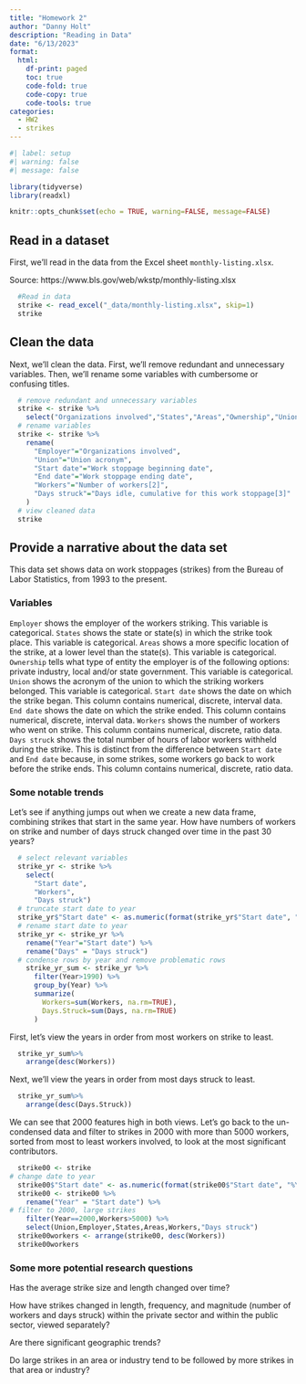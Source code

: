```yaml
---
title: "Homework 2"
author: "Danny Holt"
description: "Reading in Data"
date: "6/13/2023"
format:
  html:
    df-print: paged
    toc: true
    code-fold: true
    code-copy: true
    code-tools: true
categories:
  - HW2
  - strikes
---
```

```r
#| label: setup
#| warning: false
#| message: false

library(tidyverse)
library(readxl)

knitr::opts_chunk$set(echo = TRUE, warning=FALSE, message=FALSE)
```

## Read in a dataset
First, we'll read in the data from the Excel sheet `monthly-listing.xlsx`.

Source: https://www.bls.gov/web/wkstp/monthly-listing.xlsx 
```r
  #Read in data
  strike <- read_excel("_data/monthly-listing.xlsx", skip=1)
  strike
```

## Clean the data
Next, we'll clean the data. First, we'll remove redundant and unnecessary variables. Then, we'll rename some variables with cumbersome or confusing titles.
```r
  # remove redundant and unnecessary variables
  strike <- strike %>%
    select("Organizations involved","States","Areas","Ownership","Union acronym","Work stoppage beginning date","Work stoppage ending date","Number of workers[2]","Days idle, cumulative for this work stoppage[3]")
  # rename variables
  strike <- strike %>%
    rename(
      "Employer"="Organizations involved",
      "Union"="Union acronym",
      "Start date"="Work stoppage beginning date",
      "End date"="Work stoppage ending date",
      "Workers"="Number of workers[2]",
      "Days struck"="Days idle, cumulative for this work stoppage[3]"
    )
  # view cleaned data
  strike
```

## Provide a narrative about the data set

This data set shows data on work stoppages (strikes) from the Bureau of Labor Statistics, from 1993 to the present.

### Variables
`Employer` shows the employer of the workers striking. This variable is categorical.
`States` shows the state or state(s) in which the strike took place. This variable is categorical.
`Areas` shows a more specific location of the strike, at a lower level than the state(s). This variable is categorical.
`Ownership` tells what type of entity the employer is of the following options: private industry, local and/or state government. This variable is categorical.
`Union` shows the acronym of the union to which the striking workers belonged. This variable is categorical.
`Start date` shows the date on which the strike began. This column contains numerical, discrete, interval data.
`End date` shows the date on which the strike ended. This column contains numerical, discrete, interval data.
`Workers` shows the number of workers who went on strike. This column contains numerical, discrete, ratio data.
`Days struck` shows the total number of hours of labor workers withheld during the strike. This is distinct from the difference between `Start date` and `End date` because, in some strikes, some workers go back to work before the strike ends. This column contains numerical, discrete, ratio data.

### Some notable trends
Let's see if anything jumps out when we create a new data frame, combining strikes that start in the same year. How have numbers of workers on strike and number of days struck changed over time in the past 30 years?
```r
  # select relevant variables
  strike_yr <- strike %>%
    select(
      "Start date",
      "Workers",
      "Days struck")
  # truncate start date to year
  strike_yr$"Start date" <- as.numeric(format(strike_yr$"Start date", "%Y"))
  # rename start date to year
  strike_yr <- strike_yr %>%
    rename("Year"="Start date") %>%
    rename("Days" = "Days struck")
  # condense rows by year and remove problematic rows
    strike_yr_sum <- strike_yr %>%
      filter(Year>1990) %>%
      group_by(Year) %>%
      summarize(
        Workers=sum(Workers, na.rm=TRUE),
        Days.Struck=sum(Days, na.rm=TRUE)
      )
```

First, let's view the years in order from most workers on strike to least.
```r
  strike_yr_sum%>%
    arrange(desc(Workers))
```

Next, we'll view the years in order from most days struck to least.
```r
  strike_yr_sum%>%
    arrange(desc(Days.Struck))
```

We can see that 2000 features high in both views. Let's go back to the un-condensed data and filter to strikes in 2000 with more than 5000 workers, sorted from most to least workers involved, to look at the most significant contributors.
```r
  strike00 <- strike
# change date to year
  strike00$"Start date" <- as.numeric(format(strike00$"Start date", "%Y"))
  strike00 <- strike00 %>%
    rename("Year" = "Start date") %>%
# filter to 2000, large strikes
    filter(Year==2000,Workers>5000) %>%
    select(Union,Employer,States,Areas,Workers,"Days struck")
  strike00workers <- arrange(strike00, desc(Workers))
  strike00workers
```

### Some more potential research questions
Has the average strike size and length changed over time?

How have strikes changed in length, frequency, and magnitude (number of workers and days struck) within the private sector and within the public sector, viewed separately?

Are there significant geographic trends?

Do large strikes in an area or industry tend to be followed by more strikes in that area or industry?
